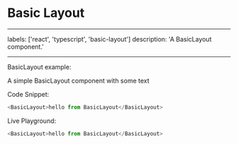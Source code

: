 # Basic Layout

---

labels: ['react', 'typescript', 'basic-layout']
description: 'A BasicLayout component.'

---


BasicLayout example:

A simple BasicLayout component with some text

Code Snippet:

```ts
<BasicLayout>hello from BasicLayout</BasicLayout>
```

Live Playground:

```ts live
<BasicLayout>hello from BasicLayout</BasicLayout>
```
